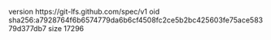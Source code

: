 version https://git-lfs.github.com/spec/v1
oid sha256:a7928764f6b6574779da6b6cf4508fc2ce5b2bc425603fe75ace58379d377db7
size 17296
